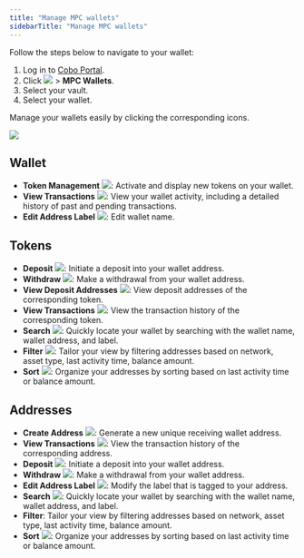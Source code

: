 ```yaml
---
title: "Manage MPC wallets"
sidebarTitle: "Manage MPC wallets"
---
```


Follow the steps below to navigate to your wallet:

1. Log in to [Cobo Portal](https://portal.cobo.com/login).
2. Click <img src="/images/mpc-wallet/wallets-icon.svg" className="icon"></img> > **MPC Wallets**.
3. Select your vault.
3. Select your wallet.

Manage your wallets easily by clicking the corresponding icons.

<img src="/images/mpc-wallet/manage-wallet-token.png" className="screenshot_full_screen"/>

## Wallet

- **Token Management** <img src="/images/mpc-wallet/token-management.svg" className="icon"></img>: Activate and display new tokens on your wallet.
- **View Transactions** <img src="/images/mpc-wallet/icon_view transactions.svg" className="icon"></img>: View your wallet activity, including a detailed history of past and pending transactions.
- **Edit Address Label** <img src="/images/mpc-wallet/icon_edit.svg" className="icon"></img>: Edit wallet name.

## Tokens
- **Deposit** <img src="/images/mpc-wallet/icon_deposit.svg" className="icon"></img>: Initiate a deposit into your wallet address.
- **Withdraw** <img src="/images/mpc-wallet/icon_withdraw.svg" className="icon"></img>: Make a withdrawal from your wallet address.
- **View Deposit Addresses** <img src="/images/mpc-wallet/icon_deposit address.svg" className="icon"></img>: View deposit addresses of the corresponding token.
- **View Transactions** <img src="/images/mpc-wallet/icon_view transactions.svg" className="icon"></img>: View the transaction history of the corresponding token.
- **Search** <img src="/images/mpc-wallet/icon_search.svg" className="icon"></img>: Quickly locate your wallet by searching with the wallet name, wallet address, and label.
- **Filter** <img src="/images/mpc-wallet/icon_filter.svg" className="icon"></img>: Tailor your view by filtering addresses based on network, asset type, last activity time, balance amount.
- **Sort** <img src="/images/mpc-wallet/icon_sort.svg" className="icon"></img>: Organize your addresses by sorting based on last activity time or balance amount.

## Addresses

- **Create Address** <img src="/images/mpc-wallet/add-address.svg" className="icon"></img>: Generate a new unique receiving wallet address.
- **View Transactions** <img src="/images/mpc-wallet/icon_view transactions.svg" className="icon"></img>: View the transaction history of the corresponding address.
- **Deposit** <img src="/images/mpc-wallet/icon_deposit.svg" className="icon"></img>: Initiate a deposit into your wallet address.
- **Withdraw** <img src="/images/mpc-wallet/icon_withdraw.svg" className="icon"></img>: Make a withdrawal from your wallet address.
- **Edit Address Label** <img src="/images/mpc-wallet/icon_edit.svg" className="icon"></img>: Modify the label that is tagged to your address.
- **Search** <img src="/images/mpc-wallet/icon_search.svg" className="icon"></img>: Quickly locate your wallet by searching with the wallet name, wallet address, and label.
- **Filter**: Tailor your view by filtering addresses based on network, asset type, last activity time, balance amount.
- **Sort** <img src="/images/mpc-wallet/icon_sort.svg" className="icon"></img>: Organize your addresses by sorting based on last activity time or balance amount.

